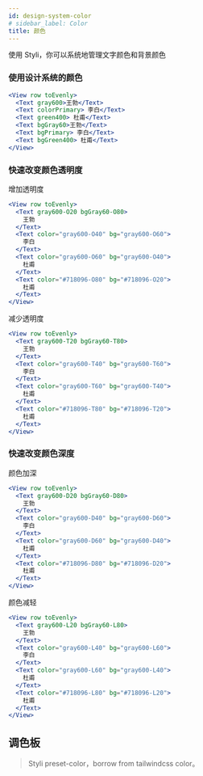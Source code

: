 ```yaml
---
id: design-system-color
# sidebar_label: Color
title: 颜色
---
```



使用 Styli，你可以系统地管理文字颜色和背景颜色

### 使用设计系统的颜色

```jsx live
<View row toEvenly>
  <Text gray600>王勃</Text>
  <Text colorPrimary> 李白</Text>
  <Text green400> 杜甫</Text>
  <Text bgGray60>王勃</Text>
  <Text bgPrimary> 李白</Text>
  <Text bgGreen400> 杜甫</Text>
</View>
```

### 快速改变颜色透明度

增加透明度

```jsx live
<View row toEvenly>
  <Text gray600-O20 bgGray60-O80>
    王勃
  </Text>
  <Text color="gray600-O40" bg="gray600-O60">
    李白
  </Text>
  <Text color="gray600-O60" bg="gray600-O40">
    杜甫
  </Text>
  <Text color="#718096-O80" bg="#718096-O20">
    杜甫
  </Text>
</View>
```

减少透明度

```jsx live
<View row toEvenly>
  <Text gray600-T20 bgGray60-T80>
    王勃
  </Text>
  <Text color="gray600-T40" bg="gray600-T60">
    李白
  </Text>
  <Text color="gray600-T60" bg="gray600-T40">
    杜甫
  </Text>
  <Text color="#718096-T80" bg="#718096-T20">
    杜甫
  </Text>
</View>
```

### 快速改变颜色深度

颜色加深

```jsx live
<View row toEvenly>
  <Text gray600-D20 bgGray60-D80>
    王勃
  </Text>
  <Text color="gray600-D40" bg="gray600-D60">
    李白
  </Text>
  <Text color="gray600-D60" bg="gray600-D40">
    杜甫
  </Text>
  <Text color="#718096-D80" bg="#718096-D20">
    杜甫
  </Text>
</View>
```

颜色减轻

```jsx live
<View row toEvenly>
  <Text gray600-L20 bgGray60-L80>
    王勃
  </Text>
  <Text color="gray600-L40" bg="gray600-L60">
    李白
  </Text>
  <Text color="gray600-L60" bg="gray600-L40">
    杜甫
  </Text>
  <Text color="#718096-L80" bg="#718096-L20">
    杜甫
  </Text>
</View>
```

## 调色板

> Styli preset-color，borrow from tailwindcss color。

<Colors />
